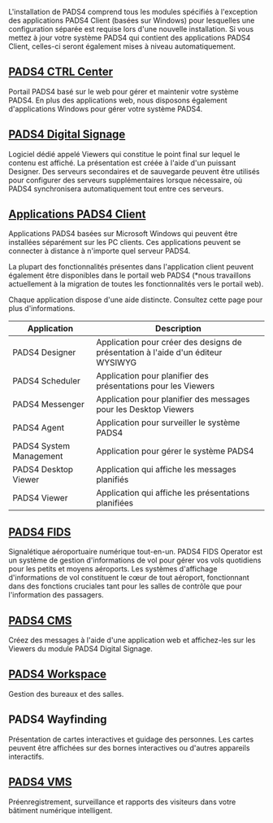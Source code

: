 L'installation de PADS4 comprend tous les modules spécifiés à l'exception des applications PADS4 Client (basées sur Windows) pour lesquelles une configuration séparée est requise lors d'une nouvelle installation.
Si vous mettez à jour votre système PADS4 qui contient des applications PADS4 Client, celles-ci seront également mises à niveau automatiquement.

## [PADS4 CTRL Center](/fr/ctrl-centre/introduction)

Portail PADS4 basé sur le web pour gérer et maintenir votre système PADS4. En plus des applications web, nous disposons également d'applications Windows pour gérer votre système PADS4.

## [PADS4 Digital Signage](/fr/modules/digital-signage/introduction)

Logiciel dédié appelé Viewers qui constitue le point final sur lequel le contenu est affiché. La présentation est créée à l'aide d'un puissant Designer.
Des serveurs secondaires et de sauvegarde peuvent être utilisés pour configurer des serveurs supplémentaires lorsque nécessaire, où PADS4 synchronisera automatiquement tout entre ces serveurs.

## [Applications PADS4 Client](https://docs.pads4.com/install-pads4/Downloads#pads4-client-applications)

Applications PADS4 basées sur Microsoft Windows qui peuvent être installées séparément sur les PC clients.
Ces applications peuvent se connecter à distance à n'importe quel serveur PADS4.

La plupart des fonctionnalités présentes dans l'application client peuvent également être disponibles dans le portail web PADS4 (\*nous travaillons actuellement à la migration de toutes les fonctionnalités vers le portail web).

Chaque application dispose d'une aide distincte. Consultez cette page pour plus d'informations.

| Application             | Description                                                                      |
| ----------------------- | -------------------------------------------------------------------------------- |
| PADS4 Designer          | Application pour créer des designs de présentation à l'aide d'un éditeur WYSIWYG |
| PADS4 Scheduler         | Application pour planifier des présentations pour les Viewers                    |
| PADS4 Messenger         | Application pour planifier des messages pour les Desktop Viewers                 |
| PADS4 Agent             | Application pour surveiller le système PADS4                                     |
| PADS4 System Management | Application pour gérer le système PADS4                                          |
| PADS4 Desktop Viewer    | Application qui affiche les messages planifiés                                   |
| PADS4 Viewer            | Application qui affiche les présentations planifiées                             |

## [PADS4 FIDS](/fr/modules/fids/introduction)

Signalétique aéroportuaire numérique tout-en-un. PADS4 FIDS Operator est un système de gestion d'informations de vol pour gérer vos vols quotidiens pour les petits et moyens aéroports.
Les systèmes d'affichage d'informations de vol constituent le cœur de tout aéroport, fonctionnant dans des fonctions cruciales tant pour les salles de contrôle que pour l'information des passagers.

## [PADS4 CMS](/fr/modules/digital-signage/cms/introduction)

Créez des messages à l'aide d'une application web et affichez-les sur les Viewers du module PADS4 Digital Signage.

## [PADS4 Workspace](/fr/modules/workspace/introduction)

Gestion des bureaux et des salles.

## PADS4 Wayfinding

Présentation de cartes interactives et guidage des personnes. Les cartes peuvent être affichées sur des bornes interactives ou d'autres appareils interactifs.

## [PADS4 VMS](/fr/modules/visitor-management/introduction)

Préenregistrement, surveillance et rapports des visiteurs dans votre bâtiment numérique intelligent.
